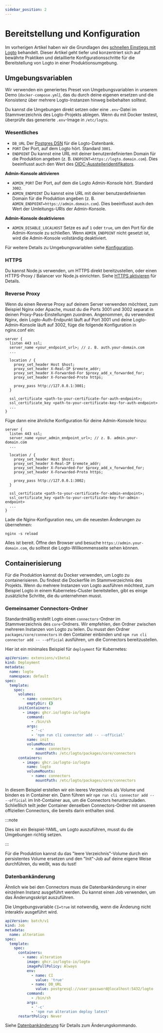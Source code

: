 ```yaml
---
sidebar_position: 2
---
```


# Bereitstellung und Konfiguration

Im vorherigen Artikel haben wir die Grundlagen des [schnellen Einstiegs mit Logto](/logto-oss/get-started-with-oss) behandelt. Dieser Artikel geht tiefer und konzentriert sich auf bewährte Praktiken und detaillierte Konfigurationsschritte für die Bereitstellung von Logto in einer Produktionsumgebung.

## Umgebungsvariablen

Wir verwenden ein generiertes Preset von Umgebungsvariablen in unserem Demo (`docker-compose.yml`), das du durch deine eigenen ersetzen und die Konsistenz über mehrere Logto-Instanzen hinweg beibehalten solltest.

Du kannst die Umgebungen direkt setzen oder eine `.env`-Datei im Stammverzeichnis des Logto-Projekts ablegen. Wenn du mit Docker testest, überprüfe das generierte `.env`-Image in `/etc/logto`.

### Wesentliches

- `DB_URL` Der [Postgres DSN](https://www.postgresql.org/docs/14/libpq-connect.html#id-1.7.3.8.3.6) für die Logto-Datenbank.
- `PORT` Der Port, auf dem Logto hört. Standard `3001`.
- `ENDPOINT` Du kannst eine URL mit deiner benutzerdefinierten Domain für die Produktion angeben (z. B. `ENDPOINT=https://logto.domain.com`). Dies beeinflusst auch den Wert des [OIDC-Ausstelleridentifikators](https://openid.net/specs/openid-connect-core-1_0.html#IssuerIdentifier).

**Admin-Konsole aktivieren**

- `ADMIN_PORT` Der Port, auf dem die Logto Admin-Konsole hört. Standard `3002`.
- `ADMIN_ENDPOINT` Du kannst eine URL mit deiner benutzerdefinierten Domain für die Produktion angeben (z. B. `ADMIN_ENDPOINT=https://admin.domain.com`). Dies beeinflusst auch den Wert der Umleitungs-URIs der Admin-Konsole.

**Admin-Konsole deaktivieren**

- `ADMIN_DISABLE_LOCALHOST` Setze es auf `1` oder `true`, um den Port für die Admin-Konsole zu schließen. Wenn `ADMIN_ENDPOINT` nicht gesetzt ist, wird die Admin-Konsole vollständig deaktiviert.

Für weitere Details zu Umgebungsvariablen siehe [Konfiguration](/concepts/core-service/configuration/).

### HTTPS

Du kannst Node.js verwenden, um HTTPS direkt bereitzustellen, oder einen HTTPS-Proxy / Balancer vor Node.js einrichten. Siehe [HTTPS aktivieren](/concepts/core-service/configuration/#enabling-https) für Details.

### Reverse Proxy

Wenn du einen Reverse Proxy auf deinem Server verwenden möchtest, zum Beispiel Nginx oder Apache, musst du die Ports 3001 und 3002 separat in deinen Proxy-Pass-Einstellungen zuordnen. Angenommen, du verwendest Nginx, dein Logto-Auth-Endpunkt läuft auf Port 3001 und deine Logto-Admin-Konsole läuft auf 3002, füge die folgende Konfiguration in nginx.conf ein:

```
server {
  listen 443 ssl;
  server_name <your_endpoint_url>; // z. B. auth.your-domain.com
  ...

  location / {
    proxy_set_header Host $host;
    proxy_set_header X-Real-IP $remote_addr;
    proxy_set_header X-Forwarded-For $proxy_add_x_forwarded_for;
    proxy_set_header X-Forwarded-Proto https;

    proxy_pass http://127.0.0.1:3001;
  }

  ssl_certificate <path-to-your-certificate-for-auth-endpoint>;
  ssl_certificate_key <path-to-your-certificate-key-for-auth-endpoint>
  ...
}
```

Füge dann eine ähnliche Konfiguration für deine Admin-Konsole hinzu:

```
server {
  listen 443 ssl;
  server_name <your_admin_endpoint_url>; // z. B. admin.your-domain.com
  ...

  location / {
    proxy_set_header Host $host;
    proxy_set_header X-Real-IP $remote_addr;
    proxy_set_header X-Forwarded-For $proxy_add_x_forwarded_for;
    proxy_set_header X-Forwarded-Proto https;

    proxy_pass http://127.0.0.1:3002;
  }

  ssl_certificate <path-to-your-certificate-for-admin-endpoint>;
  ssl_certificate_key <path-to-your-certificate-key-for-admin-endpoint>
  ...
}
```

Lade die Nginx-Konfiguration neu, um die neuesten Änderungen zu übernehmen:

```
nginx -s reload
```

Alles ist bereit. Öffne den Browser und besuche `https://admin.your-domain.com`, du solltest die Logto-Willkommensseite sehen können.

## Containerisierung

Für die Produktion kannst du Docker verwenden, um Logto zu containerisieren. Du findest die Dockerfile im Stammverzeichnis des Projekts. Wenn du mehrere Instanzen von Logto ausführen möchtest, zum Beispiel Logto in einem Kubernetes-Cluster bereitstellen, gibt es einige zusätzliche Schritte, die du unternehmen musst.

### Gemeinsamer Connectors-Ordner

Standardmäßig erstellt Logto einen `connectors`-Ordner im Stammverzeichnis des `core`-Ordners. Wir empfehlen, den Ordner zwischen mehreren Instanzen von Logto zu teilen. Du musst den Ordner `packages/core/connectors` in den Container einbinden und `npm run cli connector add -- --official` ausführen, um die Connectors bereitzustellen.

Hier ist ein minimales Beispiel für `deployment` für Kubernetes:

```yaml
apiVersion: extensions/v1beta1
kind: Deployment
metadata:
  name: logto
  namespace: default
spec:
  template:
    spec:
      volumes:
        - name: connectors
          emptyDir: {}
      initContainers:
        - image: ghcr.io/logto-io/logto
          command:
            - /bin/sh
          args:
            - '-c'
            - 'npm run cli connector add -- --official'
          name: init
          volumeMounts:
            - name: connectors
              mountPath: /etc/logto/packages/core/connectors
      containers:
        - image: ghcr.io/logto-io/logto
          name: logto
          volumeMounts:
            - name: connectors
              mountPath: /etc/logto/packages/core/connectors
```

In diesem Beispiel erstellen wir ein leeres Verzeichnis als Volume und binden es in Container ein. Dann führen wir `npm run cli connector add -- --official` im Init-Container aus, um die Connectors herunterzuladen. Schließlich teilt jeder Container denselben Connectors-Ordner mit unseren offiziellen Connectors, die bereits darin enthalten sind.

:::note

Dies ist ein Beispiel-YAML, um Logto auszuführen, musst du die Umgebungen richtig setzen.

:::

Für die Produktion kannst du das "leere Verzeichnis"-Volume durch ein persistentes Volume ersetzen und den "Init"-Job auf deine eigene Weise durchführen, du weißt, was du tust!

### Datenbankänderung

Ähnlich wie bei den Connectors muss die Datenbankänderung in einer einzelnen Instanz ausgeführt werden. Du kannst einen Job verwenden, um das Änderungsskript auszuführen.

Die Umgebungsvariable `CI=true` ist notwendig, wenn die Änderung nicht interaktiv ausgeführt wird.

```yaml
apiVersion: batch/v1
kind: Job
metadata:
  name: alteration
spec:
  template:
    spec:
      containers:
        - name: alteration
          image: ghcr.io/logto-io/logto
          imagePullPolicy: Always
          env:
            - name: CI
              value: 'true'
            - name: DB_URL
              value: postgresql://user:password@localhost:5432/logto
          command:
            - /bin/sh
          args:
            - '-c'
            - 'npm run alteration deploy latest'
      restartPolicy: Never
```

Siehe [Datenbankänderung](/logto-oss/using-cli/database-alteration/) für Details zum Änderungskommando.
